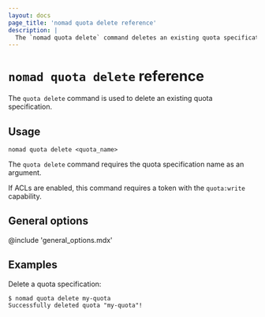 ```yaml
---
layout: docs
page_title: 'nomad quota delete reference'
description: |
  The `nomad quota delete` command deletes an existing quota specification in Nomad Enterprise.
---
```


# `nomad quota delete` reference

The `quota delete` command is used to delete an existing quota specification.

<EnterpriseAlert product="nomad"/>

## Usage

```plaintext
nomad quota delete <quota_name>
```

The `quota delete` command requires the quota specification name as an argument.

If ACLs are enabled, this command requires a token with the `quota:write`
capability.

## General options

@include 'general_options.mdx'

## Examples

Delete a quota specification:

```shell-session
$ nomad quota delete my-quota
Successfully deleted quota "my-quota"!
```
